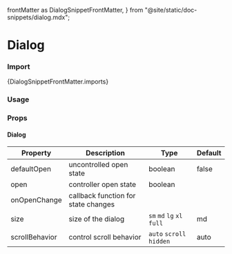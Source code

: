   frontMatter as DialogSnippetFrontMatter,
} from "@site/static/doc-snippets/dialog.mdx";

# Dialog

### Import

<CodeBlock language="jsx">{DialogSnippetFrontMatter.imports}</CodeBlock>

### Usage 

<DialogSnippet />


### Props

#### Dialog
| Property     | Description                         | Type    | Default |
|--------------|-------------------------------------|---------|---------|
| defaultOpen  | uncontrolled open state             | boolean | false   |
| open         | controller open state               | boolean |         |
| onOpenChange | callback function for state changes |         |         |
| size         | size of the dialog                  | `sm` `md` `lg` `xl` `full` | md | 
| scrollBehavior | control scroll behavior       | `auto` `scroll` `hidden` | auto
